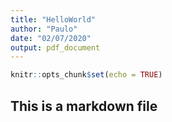 ```yaml
---
title: "HelloWorld"
author: "Paulo"
date: "02/07/2020"
output: pdf_document
---
```


```r
knitr::opts_chunk$set(echo = TRUE)
```

## This is a markdown file
